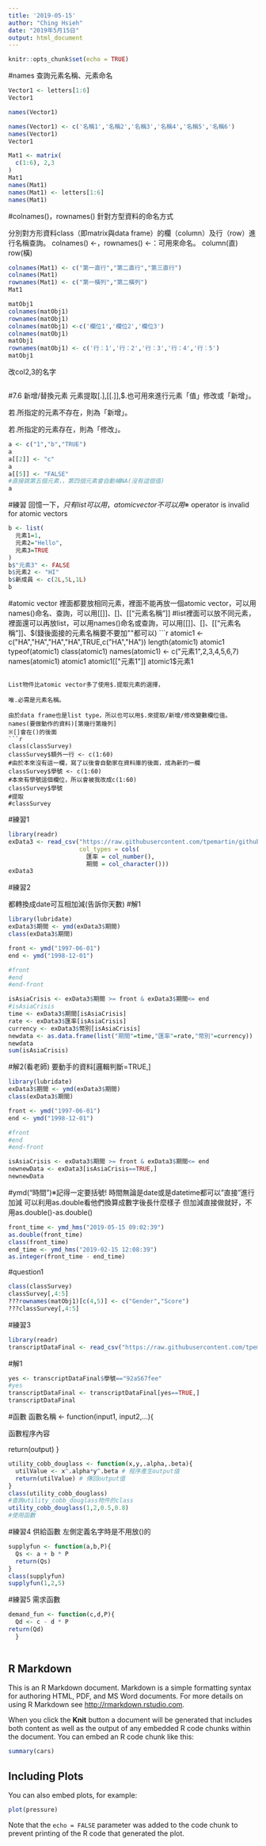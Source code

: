 ```yaml
---
title: '2019-05-15'
author: "Ching Hsieh"
date: "2019年5月15日"
output: html_document
---
```


```r
knitr::opts_chunk$set(echo = TRUE)
```

#names
查詢元素名稱、元素命名
```r
Vector1 <- letters[1:6]
Vector1

names(Vector1)
```

```r
names(Vector1) <- c('名稱1','名稱2','名稱3','名稱4','名稱5','名稱6')
names(Vector1)
Vector1
```

```r
Mat1 <- matrix(
  c(1:6), 2,3
)
Mat1
names(Mat1) 
names(Mat1) <- letters[1:6]
names(Mat1)
```

#colnames()，rownames()
針對方型資料的命名方式

分別對方形資料class（即matrix與data frame）的欄（column）及行（row）進行名稱查詢。
colnames() <-，rownames() <-：可用來命名。
column(直)
row(橫)
```r
colnames(Mat1) <- c("第一直行","第二直行","第三直行")
colnames(Mat1)
rownames(Mat1) <- c("第一橫列","第二橫列")
Mat1
```

```r
matObj1
colnames(matObj1) 
rownames(matObj1)
colnames(matObj1) <-c('欄位1','欄位2','欄位3')
colnames(matObj1)
matObj1
rownames(matObj1) <- c('行：1','行：2','行：3','行：4','行：5')
matObj1
```

改col2,3的名字
```r

```

#7.6 新增/替換元素
元素提取[.],[[.]],$.也可用來進行元素「值」修改或「新增」。

若.所指定的元素不存在，則為「新增」。

若.所指定的元素存在，則為「修改」。
```r
a <- c("1","b","TRUE")
a
a[[2]] <- "c"
a
a[[5]] <- "FALSE"
#直接跳第五個元素，，第四個元素會自動補NA(沒有這個值)
a
```

#練習
回憶一下，$只有list可以用，atomic vector不可以用
※$ operator is invalid for atomic vectors
```r
b <- list(
  元素1=1,
  元素2="Hello",
  元素3=TRUE
)
b$"元素3" <- FALSE
b$元素2 <- "HI"
b$新成員 <- c(2L,5L,1L)
b
```

#atomic vector
裡面都要放相同元素，裡面不能再放一個atomic vector，可以用names()命名、查詢，可以用[[]]、[]、[["元素名稱"]]
#list裡面可以放不同元素，裡面還可以再放list，可以用names()命名或查詢，可以用[[]]、[]、[["元素名稱"]]、$(錢後面接的元素名稱要不要加""都可以)
```r
atomic1 <- c("HA","HA","HA","HA",TRUE,c("HA","HA"))
length(atomic1)
atomic1
typeof(atomic1)
class(atomic1)
names(atomic1) <- c("元素1",2,3,4,5,6,7)
names(atomic1)
atomic1
atomic1[["元素1"]]
atomic1$元素1
```

List物件比atomic vector多了使用$.提取元素的選擇，

唯.必需是元素名稱。

由於data frame也是list type，所以也可以用$.來提取/新增/修改變數欄位值。
names(要做動作的資料)[第幾行第幾列]
※[]會在()的後面
```r
class(classSurvey)
classSurvey$額外一行 <- c(1:60)
#由於本來沒有這一欄，寫了以後會自動家在資料庫的後面，成為新的一欄
classSurvey$學號 <- c(1:60)
#本來有學號這個欄位，所以會被我改成c(1:60)
classSurvey$學號
#提取
#classSurvey
```
#練習1
```r
library(readr)
exData3 <- read_csv("https://raw.githubusercontent.com/tpemartin/github-data/master/exData3.csv",
                    col_types = cols(
                      匯率 = col_number(),
                      期間 = col_character()))
exData3
```
#練習2

都轉換成date可互相加減(告訴你天數)
#解1
```r
library(lubridate)
exData3$期間 <- ymd(exData3$期間)
class(exData3$期間)

front <- ymd("1997-06-01")
end <- ymd("1998-12-01")

#front
#end
#end-front

isAsiaCrisis <- exData3$期間 >= front & exData3$期間<= end
#isAsiaCrisis
time <- exData3$期間[isAsiaCrisis]
rate <- exData3$匯率[isAsiaCrisis]
currency <- exData3$幣別[isAsiaCrisis]
newdata <- as.data.frame(list("期間"=time,"匯率"=rate,"幣別"=currency))
newdata
sum(isAsiaCrisis)
```

#解2(看老師)
要動手的資料[邏輯判斷=TRUE,]
```r
library(lubridate)
exData3$期間 <- ymd(exData3$期間)
class(exData3$期間)

front <- ymd("1997-06-01")
end <- ymd("1998-12-01")

#front
#end
#end-front

isAsiaCrisis <- exData3$期間 >= front & exData3$期間<= end
newnewData <- exData3[isAsiaCrisis==TRUE,]
newnewData
```


#ymd("時間")※記得一定要括號!
時間無論是date或是datetime都可以"直接"進行加減
可以利用as.double看他們換算成數字後長什麼樣子
但加減直接做就好，不用as.double()-as.double()
```r
front_time <- ymd_hms("2019-05-15 09:02:39")
as.double(front_time)
class(front_time)
end_time <- ymd_hms("2019-02-15 12:08:39")
as.integer(front_time - end_time)
```


#question1
```r
class(classSurvey)
classSurvey[,4:5]
???rownames(matObj1)[c(4,5)] <- c("Gender","Score")
???classSurvey[,4:5]
```

#練習3
```r
library(readr)
transcriptDataFinal <- read_csv("https://raw.githubusercontent.com/tpemartin/github-data/master/transcriptDataFinal.csv")
```

#解1
```r
yes <- transcriptDataFinal$學號=="92aS67fee"
#yes
transcriptDataFinal <- transcriptDataFinal[yes==TRUE,]
transcriptDataFinal
```

#函數
函數名稱 <- function(input1, input2,...){

函數程序內容

return(output)
}
```r
utility_cobb_douglass <- function(x,y,.alpha,.beta){
  utilValue <- x^.alpha*y^.beta # 程序產生output值
  return(utilValue) # 傳回output值
}
class(utility_cobb_douglass)
#查詢utility_cobb_douglass物件的class
utility_cobb_douglass(1,2,0.5,0.8)
#使用函數

```

#練習4
供給函數
左側定義名字時是不用放()的
```r
supplyfun <- function(a,b,P){
  Qs <- a + b * P
  return(Qs)
}
class(supplyfun)
supplyfun(1,2,5)
```

#練習5
需求函數
```r
demand_fun <- function(c,d,P){
  Qd <- c - d * P
return(Qd)
  }
  
```












































## R Markdown

This is an R Markdown document. Markdown is a simple formatting syntax for authoring HTML, PDF, and MS Word documents. For more details on using R Markdown see <http://rmarkdown.rstudio.com>.

When you click the **Knit** button a document will be generated that includes both content as well as the output of any embedded R code chunks within the document. You can embed an R code chunk like this:

```r
summary(cars)
```

## Including Plots

You can also embed plots, for example:

```r
plot(pressure)
```

Note that the `echo = FALSE` parameter was added to the code chunk to prevent printing of the R code that generated the plot.
